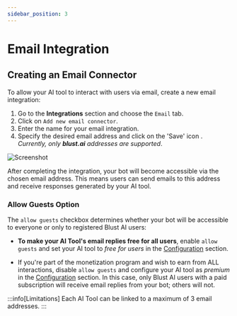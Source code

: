 ```yaml
---
sidebar_position: 3
---
```



# Email Integration

## Creating an Email Connector

To allow your AI tool to interact with users via email, create a new email integration:

1. Go to the **Integrations** section and choose the `Email` tab.
2. Click on `Add new email connector`.
3. Enter the name for your email integration.
4. Specify the desired email address and click on the 'Save' icon <SaveIconSvg className="svg-icon"  />.  
_Currently, only **blust.ai** addresses  are supported_.

![Screenshot](./../../assets/integrations_email.jpg)

After completing the integration, your bot will become accessible via the chosen email address. This means users can send emails to this address and receive responses generated by your AI tool.

### Allow Guests Option

The `allow guests` checkbox determines whether your bot will be accessible to everyone or only to registered Blust AI users:

- **To make your AI Tool's email replies free for all users**, enable `allow guests` and set your AI tool to _free for users_ in the [Configuration](./../configuration) section.

- If you're part of the monetization program and wish to earn from ALL interactions, disable `allow guests` and configure your AI tool as _premium_ in the [Configuration](./../configuration) section. In this case, only Blust AI users with a paid subscription will receive email replies from your bot; others will not.


:::info[Limitations]
Each AI Tool can be linked to a maximum of 3 email addresses.
:::